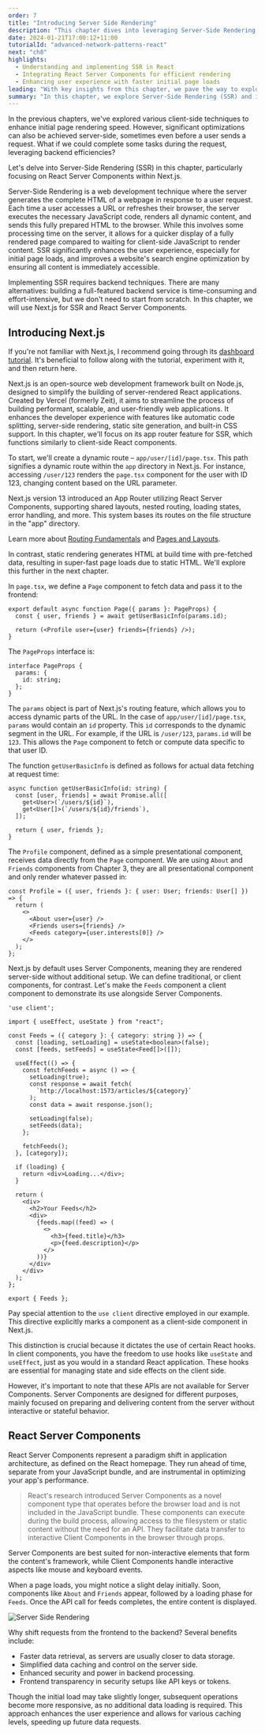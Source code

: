```yaml
---
order: 7
title: "Introducing Server Side Rendering"
description: "This chapter dives into leveraging Server-Side Rendering (SSR) in React applications. It discusses how SSR, combined with React Server Components, can optimize initial page load times and enhance overall application performance."
date: 2024-01-21T17:00:12+11:00
tutorialId: "advanced-network-patterns-react"
next: "ch8"
highlights:
  - Understanding and implementing SSR in React
  - Integrating React Server Components for efficient rendering
  - Enhancing user experience with faster initial page loads
leading: "With key insights from this chapter, we pave the way to explore the synergy between SSR and React Server Components, setting the stage for the next topic: Static Site Generation."
summary: "In this chapter, we explore Server-Side Rendering (SSR) and its integration with React Server Components. We delve into how SSR improves initial page load times, making React applications more performant and user-friendly. Up next: Static Site Generation."
---
```


In the previous chapters, we've explored various client-side techniques to enhance initial page rendering speed. However, significant optimizations can also be achieved server-side, sometimes even before a user sends a request. What if we could complete some tasks during the request, leveraging backend efficiencies?

Let's delve into Server-Side Rendering (SSR) in this chapter, particularly focusing on React Server Components within Next.js.

Server-Side Rendering is a web development technique where the server generates the complete HTML of a webpage in response to a user request. Each time a user accesses a URL or refreshes their browser, the server executes the necessary JavaScript code, renders all dynamic content, and sends this fully prepared HTML to the browser. While this involves some processing time on the server, it allows for a quicker display of a fully rendered page compared to waiting for client-side JavaScript to render content. SSR significantly enhances the user experience, especially for initial page loads, and improves a website's search engine optimization by ensuring all content is immediately accessible.

Implementing SSR requires backend techniques. There are many alternatives: building a full-featured backend service is time-consuming and effort-intensive, but we don't need to start from scratch. In this chapter, we will use Next.js for SSR and React Server Components.

## Introducing Next.js

If you're not familiar with Next.js, I recommend going through its [dashboard tutorial](https://nextjs.org/learn/dashboard-app). It's beneficial to follow along with the tutorial, experiment with it, and then return here.

Next.js is an open-source web development framework built on Node.js, designed to simplify the building of server-rendered React applications. Created by Vercel (formerly Zeit), it aims to streamline the process of building performant, scalable, and user-friendly web applications. It enhances the developer experience with features like automatic code splitting, server-side rendering, static site generation, and built-in CSS support. In this chapter, we'll focus on its app router feature for SSR, which functions similarly to client-side React components.

To start, we'll create a dynamic route – `app/user/[id]/page.tsx`. This path signifies a dynamic route within the `app` directory in Next.js. For instance, accessing `/user/123` renders the `page.tsx` component for the user with ID 123, changing content based on the URL parameter.

<InfoBox>
  Next.js version 13 introduced an App Router utilizing React Server Components, supporting shared layouts, nested routing, loading states, error handling, and more. This system bases its routes on the file structure in the "app" directory.

  Learn more about [Routing Fundamentals](https://nextjs.org/docs/app/building-your-application/routing) and [Pages and Layouts](https://nextjs.org/docs/app/building-your-application/routing/pages-and-layouts).
</InfoBox>

In contrast, static rendering generates HTML at build time with pre-fetched data, resulting in super-fast page loads due to static HTML. We'll explore this further in the next chapter.

In `page.tsx`, we define a `Page` component to fetch data and pass it to the frontend:

```tsx  title="app/user/[id]/page.tsx" {2}
export default async function Page({ params }: PageProps) {
  const { user, friends } = await getUserBasicInfo(params.id);

  return (<Profile user={user} friends={friends} />);
}
```

The `PageProps` interface is:

```tsx
interface PageProps {
  params: {
    id: string;
  };
}
```

The `params` object is part of Next.js's routing feature, which allows you to access dynamic parts of the URL. In the case of `app/user/[id]/page.tsx`, `params` would contain an `id` property. This `id` corresponds to the dynamic segment in the URL. For example, if the URL is `/user/123`, `params.id` will be `123`. This allows the `Page` component to fetch or compute data specific to that user ID.

The function `getUserBasicInfo` is defined as follows for actual data fetching at request time:

```tsx title="app/user/[id]/page.tsx"
async function getUserBasicInfo(id: string) {
  const [user, friends] = await Promise.all([
    get<User>(`/users/${id}`),
    get<User[]>(`/users/${id}/friends`),
  ]);

  return { user, friends };
}
```

The `Profile` component, defined as a simple presentational component, receives data directly from the `Page` component. We are using `About` and `Friends` components from Chapter 3, they are all presentational component and only render whatever passed in:

```tsx title="components/profile.tsx"
const Profile = ({ user, friends }: { user: User; friends: User[] }) => {
  return (
    <>
      <About user={user} />
      <Friends users={friends} />
      <Feeds category={user.interests[0]} />
    </>
  );
};
```

Next.js by default uses Server Components, meaning they are rendered server-side without additional setup. We can define traditional, or client components, for contrast. Let's make the `Feeds` component a client component to demonstrate its use alongside Server Components.

```tsx title="components/feeds.tsx" {1, 9-22}
'use client';

import { useEffect, useState } from "react";

const Feeds = ({ category }: { category: string }) => {
  const [loading, setLoading] = useState<boolean>(false);
  const [feeds, setFeeds] = useState<Feed[]>([]);

  useEffect(() => {
    const fetchFeeds = async () => {
      setLoading(true);
      const response = await fetch(
        `http://localhost:1573/articles/${category}`
      );
      const data = await response.json();

      setLoading(false);
      setFeeds(data);
    };

    fetchFeeds();
  }, [category]);

  if (loading) {
    return <div>Loading...</div>;
  }

  return (
    <div>
      <h2>Your Feeds</h2>
      <div>
        {feeds.map((feed) => (
          <>
            <h3>{feed.title}</h3>
            <p>{feed.description}</p>
          </>
        ))}
      </div>
    </div>
  );
};

export { Feeds };
```

Pay special attention to the `use client` directive employed in our example. This directive explicitly marks a component as a client-side component in Next.js.

This distinction is crucial because it dictates the use of certain React hooks. In client components, you have the freedom to use hooks like `useState` and `useEffect`, just as you would in a standard React application. These hooks are essential for managing state and side effects on the client side.

However, it's important to note that these APIs are not available for Server Components. Server Components are designed for different purposes, mainly focused on preparing and delivering content from the server without interactive or stateful behavior.

## React Server Components

React Server Components represent a paradigm shift in application architecture, as defined on the React homepage. They run ahead of time, separate from your JavaScript bundle, and are instrumental in optimizing your app's performance.

> React's research introduced Server Components as a novel component type that operates before the browser load and is not included in the JavaScript bundle. These components can execute during the build process, allowing access to the filesystem or static content without the need for an API. They facilitate data transfer to interactive Client Components in the browser through props.

Server Components are best suited for non-interactive elements that form the content's framework, while Client Components handle interactive aspects like mouse and keyboard events.

When a page loads, you might notice a slight delay initially. Soon, components like `About` and `Friends` appear, followed by a loading phase for `Feeds`. Once the API call for feeds completes, the entire content is displayed.

![Server Side Rendering](/tutorials/advanced-network-patterns-react/ch7/server-side-rendering.png)

Why shift requests from the frontend to the backend? Several benefits include:

- Faster data retrieval, as servers are usually closer to data storage.
- Simplified data caching and control on the server side.
- Enhanced security and power in backend processing.
- Frontend transparency in security setups like API keys or tokens.

Though the initial load may take slightly longer, subsequent operations become more responsive, as no additional data loading is required. This approach enhances the user experience and allows for various caching levels, speeding up future data requests.
